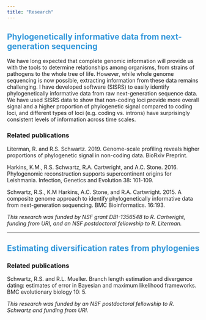 ```yaml
---
title: "Research"
---
```


## <font color='#3498DB'> Phylogenetically informative data from next-generation sequencing </font>

We have long expected that complete genomic information will provide us with the tools to determine relationships among organisms, from strains of pathogens to the whole tree of life. However, while whole genome sequencing is now possible, extracting information from these data remains challenging. I have developed software (SISRS) to easily identify phylogenetically informative data from raw next-generation sequence data. We have used SISRS data to show that non-coding loci provide more overall signal and a higher proportion of phylogenetic signal compared to coding loci, and different types of loci (e.g. coding vs. introns) have surprisingly consistent levels of information across time scales. 

### Related publications

Literman, R. and R.S. Schwartz. 2019. Genome-scale profiling reveals higher proportions of phylogenetic signal in non-coding data. BioRxiv Preprint.

Harkins, K.M., R.S. Schwartz, R.A. Cartwright, and A.C. Stone. 2016. Phylogenomic reconstruction supports supercontinent origins for Leishmania. Infection, Genetics and Evolution 38: 101-109.

Schwartz, R.S., K.M Harkins, A.C. Stone, and R.A. Cartwright. 2015. A composite genome approach to identify phylogenetically informative data from next-generation sequencing. BMC Bioinformatics. 16:193.

*This research was funded by NSF grant DBI-1356548 to R. Cartwright, funding from URI, and an NSF postdoctoral fellowship to R. Literman.*

<hr>

## <font color='#3498DB'> Estimating diversification rates from phylogenies </font>

### Related publications

Schwartz, R.S. and R.L. Mueller. Branch length estimation and divergence dating: estimates of error in Bayesian and maximum likelihood frameworks. BMC evolutionary biology 10: 5.

*This research was funded by an NSF postdoctoral fellowship to R. Schwartz and funding from URI.*
